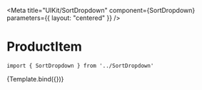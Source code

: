 
<Meta
    title="UIKit/SortDropdown"
    component={SortDropdown}
    parameters={{
        layout: "centered"
    }}
/>


# ProductItem



```
import { SortDropdown } from '../SortDropdown'
```

<Canvas>
    <Story
        name="SortDropdown"
        args={{
            value: "Most relevant",
            sortOptions: [
                { label: "Most relevant", value: "relevance_DESC" },
                { label: "Price: Low to High", value: "price_ASC" },
                { label: "Price: High to Low", value: "price_DESC" },
            ],
            onChange: action('onChange'),
        }}
    >
        {Template.bind({})}
    </Story>
</Canvas>
